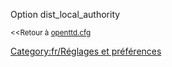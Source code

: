 {{fr/Amorce}}
Option dist_local_authority

<small><<Retour à [[Main/fr/Openttd.cfg|openttd.cfg]]</small>
[[Category:fr/Réglages et préférences]]